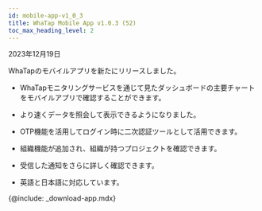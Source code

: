 ```yaml
---
id: mobile-app-v1_0_3
title: WhaTap Mobile App v1.0.3 (52)
toc_max_heading_level: 2
---
```


2023年12月19日

WhaTapのモバイルアプリを新たにリリースしました。

-   WhaTapモニタリングサービスを通じて見たダッシュボードの主要チャートをモバイルアプリで確認することができます。

-   より速くデータを照会して表示できるようになりました。 

-   OTP機能を活用してログイン時に二次認証ツールとして活用できます。 

-   組織機能が追加され、組織が持つプロジェクトを確認できます。

-   受信した通知をさらに詳しく確認できます。 

-   英語と日本語に対応しています。

{@include: _download-app.mdx}
